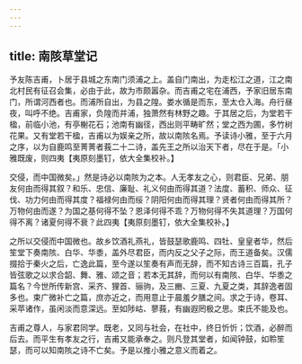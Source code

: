 ```yaml
---
---
---
```

title: 南陔草堂记
---



予友陈吉甫，卜居于县城之东南门须浦之上。盖自门南出，为走松江之道，江之南北村民有征召会集，必由于此，故为市颇嚣杂。而吉甫之宅在浦西，予家旧居东南门，所谓河西者也。而浦所自出，为县之隍。娄水循是而东，至太仓入海。舟行昼夜，叫呼不绝。吉甫家，负隍而并浦，独萧然有林野之趣。于其居之后，为堂若干楹，前临小池，有亭榭花石；池南有幽径，西出则平畴旷然；堂之西为圃，多竹树花果。又有堂若干楹，吉甫以为娱亲之所，故以南陔名焉。予读诗小雅，至于六月之序，以为自鹿鸣至菁菁者莪二十二诗，盖先王之所以治天下者，尽在于是。「小雅既废，则四夷【夷原刻墨钉，依大全集校补。】

交侵，而中国微矣。」然是诗必以南陔为之本。人无孝友之心，则君臣、兄弟、朋友何由而得其叙？和乐、忠信、廉耻、礼义何由而得其道？法度、蓄积、师众、征伐、功力何由而得其度？福禄何由而绥？阴阳何由而得其理？贤者何由而得其所？万物何由而遂？为国之基何得不坠？恩泽何得不乖？万物何得不失其道理？万国何得不离？诸夏何得不衰？此四夷【夷原刻墨钉，依大全集校补。】

之所以交侵而中国微也。故乡饮酒礼燕礼，皆鼓瑟歌鹿鸣、四牡、皇皇者华，然后笙堂下奏南陔、白华、华黍，盖外尽君臣，而内反之父子之际，而王道备矣。汉儒掇拾于秦火之后，亡逸此篇，至今遂以笙奏有声而无辞，而不知古诗三百篇，孔子皆弦歌之以求合韶、舞、雅、颂之音；若本无其辞，而何以有南陔、白华、华黍之篇名？今世所传新宫、采齐、狸首、骊驹，及三豳、三夏、九夏之类，其辞逸者固多也。束广微补亡之篇，庶亦近之，而用意止于晨羞夕膳之间。求之于诗，卷耳、采苹诸作，虽闲淡而意深远。至如陟岵、蓼莪，有幽遐罔极之思。束氏不能及也。

吉甫之尊人，与家君同学。既老，又同与社会，在社中，终日忻忻；饮酒，必醉而后去。而平生有孝友之行，吉甫又能承奉之。则凡登其堂者，如闻钟鼓，如聆笙瑟，而可以知南陔之诗不亡矣。予是以推小雅之意义而着之。
